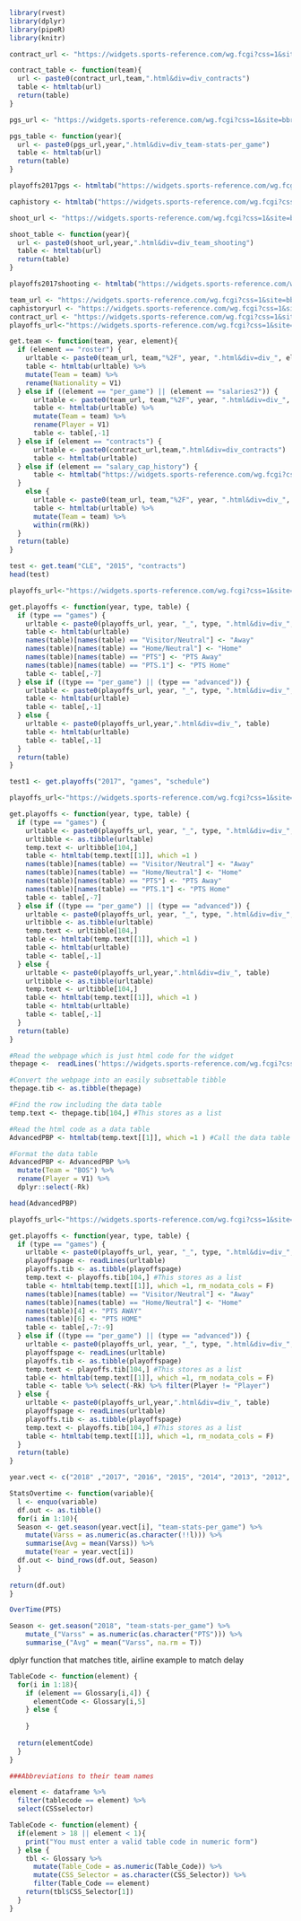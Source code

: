 ```r
library(rvest)
library(dplyr)
library(pipeR)
library(knitr)
```

```r
contract_url <- "https://widgets.sports-reference.com/wg.fcgi?css=1&site=bbr&url=%2Fcontracts%2F"

contract_table <- function(team){
  url <- paste0(contract_url,team,".html&div=div_contracts")
  table <- htmltab(url)
  return(table)
}

```

```r
pgs_url <- "https://widgets.sports-reference.com/wg.fcgi?css=1&site=bbr&url=%2Fplayoffs%2FNBA_"

pgs_table <- function(year){
  url <- paste0(pgs_url,year,".html&div=div_team-stats-per_game")
  table <- htmltab(url)
  return(table)
}

playoffs2017pgs <- htmltab("https://widgets.sports-reference.com/wg.fcgi?css=1&site=bbr&url=%2Fplayoffs%2FNBA_2017.html&div=div_team-stats-per_game")
```

```r
caphistory <- htmltab("https://widgets.sports-reference.com/wg.fcgi?css=1&site=bbr&url=%2Fcontracts%2Fsalary-cap-history.html&div=div_salary_cap_history")
```

```r
shoot_url <- "https://widgets.sports-reference.com/wg.fcgi?css=1&site=bbr&url=%2Fplayoffs%2FNBA_"

shoot_table <- function(year){
  url <- paste0(shoot_url,year,".html&div=div_team_shooting")
  table <- htmltab(url)
  return(table)
}

playoffs2017shooting <- htmltab("https://widgets.sports-reference.com/wg.fcgi?css=1&site=bbr&url=%2Fplayoffs%2FNBA_2017.html&div=div_team_shooting")
```


```r
team_url <- "https://widgets.sports-reference.com/wg.fcgi?css=1&site=bbr&url=%2Fteams%2F"
caphistoryurl <- "https://widgets.sports-reference.com/wg.fcgi?css=1&site=bbr&url=%2Fcontracts%2Fsalary-cap-history.html&div=div_salary_cap_history"
contract_url <- "https://widgets.sports-reference.com/wg.fcgi?css=1&site=bbr&url=%2Fcontracts%2F"
playoffs_url<-"https://widgets.sports-reference.com/wg.fcgi?css=1&site=bbr&url=%2Fplayoffs%2FNBA_"

get.team <- function(team, year, element){
  if (element == "roster") {
    urltable <- paste0(team_url, team,"%2F", year, ".html&div=div_", element)
    table <- htmltab(urltable) %>% 
    mutate(Team = team) %>% 
    rename(Nationality = V1) 
  } else if ((element == "per_game") || (element == "salaries2")) {
      urltable <- paste0(team_url, team,"%2F", year, ".html&div=div_", element)
      table <- htmltab(urltable) %>% 
      mutate(Team = team) %>% 
      rename(Player = V1)
      table <- table[,-1]
  } else if (element == "contracts") {
      urltable <- paste0(contract_url,team,".html&div=div_contracts")
      table <- htmltab(urltable)
  } else if (element == "salary_cap_history") {
      table <- htmltab("https://widgets.sports-reference.com/wg.fcgi?css=1&site=bbr&url=%2Fcontracts%2Fsalary-cap-history.html&div=div_salary_cap_history")
  }
    else {
      urltable <- paste0(team_url, team,"%2F", year, ".html&div=div_", element)
      table <- htmltab(urltable) %>% 
      mutate(Team = team) %>% 
      within(rm(Rk))
  }
  return(table)
}

test <- get.team("CLE", "2015", "contracts")
head(test)
```

```r
playoffs_url<-"https://widgets.sports-reference.com/wg.fcgi?css=1&site=bbr&url=%2Fplayoffs%2FNBA_"

get.playoffs <- function(year, type, table) {
  if (type == "games") {
    urltable <- paste0(playoffs_url, year, "_", type, ".html&div=div_", table)
    table <- htmltab(urltable)
    names(table)[names(table) == "Visitor/Neutral"] <- "Away"
    names(table)[names(table) == "Home/Neutral"] <- "Home"
    names(table)[names(table) == "PTS"] <- "PTS Away"
    names(table)[names(table) == "PTS.1"] <- "PTS Home"
    table <- table[,-7]
  } else if ((type == "per_game") || (type == "advanced")) {
    urltable <- paste0(playoffs_url, year, "_", type, ".html&div=div_", table)
    table <- htmltab(urltable)
    table <- table[,-1]
  } else {
    urltable <- paste0(playoffs_url,year,".html&div=div_", table)
    table <- htmltab(urltable)
    table <- table[,-1]
  }
  return(table)
}

test1 <- get.playoffs("2017", "games", "schedule")
```

```r
playoffs_url<-"https://widgets.sports-reference.com/wg.fcgi?css=1&site=bbr&url=%2Fplayoffs%2FNBA_"

get.playoffs <- function(year, type, table) {
  if (type == "games") {
    urltable <- paste0(playoffs_url, year, "_", type, ".html&div=div_", table)
    urltibble <- as.tibble(urltable)
    temp.text <- urltibble[104,]
    table <- htmltab(temp.text[[1]], which =1 )
    names(table)[names(table) == "Visitor/Neutral"] <- "Away"
    names(table)[names(table) == "Home/Neutral"] <- "Home"
    names(table)[names(table) == "PTS"] <- "PTS Away"
    names(table)[names(table) == "PTS.1"] <- "PTS Home"
    table <- table[,-7]
  } else if ((type == "per_game") || (type == "advanced")) {
    urltable <- paste0(playoffs_url, year, "_", type, ".html&div=div_", table)
    urltibble <- as.tibble(urltable)
    temp.text <- urltibble[104,]
    table <- htmltab(temp.text[[1]], which =1 )
    table <- htmltab(urltable)
    table <- table[,-1]
  } else {
    urltable <- paste0(playoffs_url,year,".html&div=div_", table)
    urltibble <- as.tibble(urltable)
    temp.text <- urltibble[104,]
    table <- htmltab(temp.text[[1]], which =1 )
    table <- htmltab(urltable)
    table <- table[,-1]
  }
  return(table)
}
```

```r
#Read the webpage which is just html code for the widget
thepage <-  readLines('https://widgets.sports-reference.com/wg.fcgi?css=1&site=bbr&url=%2Fteams%2FBOS%2F2018.html&div=div_advanced')

#Convert the webpage into an easily subsettable tibble
thepage.tib <- as.tibble(thepage) 

#Find the row including the data table
temp.text <- thepage.tib[104,] #This stores as a list

#Read the html code as a data table
AdvancedPBP <- htmltab(temp.text[[1]], which =1 ) #Call the data table element in the list 

#Format the data table
AdvancedPBP <- AdvancedPBP %>% 
  mutate(Team = "BOS") %>% 
  rename(Player = V1) %>% 
  dplyr::select(-Rk)

head(AdvancedPBP)

```

```r
playoffs_url<-"https://widgets.sports-reference.com/wg.fcgi?css=1&site=bbr&url=%2Fplayoffs%2FNBA_"

get.playoffs <- function(year, type, table) {
  if (type == "games") {
    urltable <- paste0(playoffs_url, year, "_", type, ".html&div=div_", table)
    playoffspage <- readLines(urltable)
    playoffs.tib <- as.tibble(playoffspage)
    temp.text <- playoffs.tib[104,] #This stores as a list
    table <- htmltab(temp.text[[1]], which =1, rm_nodata_cols = F)
    names(table)[names(table) == "Visitor/Neutral"] <- "Away"
    names(table)[names(table) == "Home/Neutral"] <- "Home"
    names(table)[4] <- "PTS AWAY"
    names(table)[6] <- "PTS HOME"
    table <- table[,-7:-9]
  } else if ((type == "per_game") || (type == "advanced")) {
    urltable <- paste0(playoffs_url, year, "_", type, ".html&div=div_", table)
    playoffspage <- readLines(urltable)
    playoffs.tib <- as.tibble(playoffspage)
    temp.text <- playoffs.tib[104,] #This stores as a list
    table <- htmltab(temp.text[[1]], which =1, rm_nodata_cols = F)
    table <- table %>% select(-Rk) %>% filter(Player != "Player")
  } else {
    urltable <- paste0(playoffs_url,year,".html&div=div_", table)
    playoffspage <- readLines(urltable)
    playoffs.tib <- as.tibble(playoffspage)
    temp.text <- playoffs.tib[104,] #This stores as a list
    table <- htmltab(temp.text[[1]], which =1, rm_nodata_cols = F)
  }
  return(table)
}

```

```r

year.vect <- c("2018" ,"2017", "2016", "2015", "2014", "2013", "2012", "2011", "2010", "2009", "2008")

StatsOvertime <- function(variable){
  l <- enquo(variable)
  df.out <- as.tibble()
  for(i in 1:10){
  Season <- get.season(year.vect[i], "team-stats-per_game") %>%
    mutate(Varss = as.numeric(as.character(!!l))) %>%
    summarise(Avg = mean(Varss)) %>%
    mutate(Year = year.vect[i])
  df.out <- bind_rows(df.out, Season)
  }
  
return(df.out)
}

OverTime(PTS)

Season <- get.season("2018", "team-stats-per_game") %>%
    mutate_("Varss" = as.numeric(as.character("PTS"))) %>%
    summarise_("Avg" = mean("Varss", na.rm = T))

```

dplyr function that matches title, airline example to match delay

```r
TableCode <- function(element) {
  for(i in 1:18){
    if (element == Glossary[i,4]) {
      elementCode <- Glossary[i,5]
    } else {
      
    }
    
  return(elementCode)
  }
}

```

```r
###Abbreviations to their team names

element <- dataframe %>%
  filter(tablecode == element) %>%
  select(CSSselector)

TableCode <- function(element) {
  if(element > 18 || element < 1){
    print("You must enter a valid table code in numeric form")
  } else {
    tbl <- Glossary %>%
      mutate(Table_Code = as.numeric(Table_Code)) %>%
      mutate(CSS_Selector = as.character(CSS_Selector)) %>%
      filter(Table_Code == element)
    return(tbl$CSS_Selector[1])
  }
}


```

